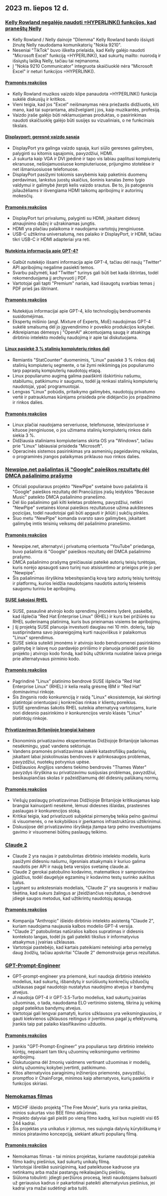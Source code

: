

<CallToAction />

<Steps>

## 2023 m. liepos 12 d.

### [Kelly Rowland negalėjo naudoti =HYPERLINK() funkcijos, kad praneštų Nelly](https://blog.jgc.org/2023/07/unfortunately-kelly-rowland-couldnt.html)

- Kelly Rowland / Nelly dainoje "Dilemma" Kelly Rowland bando išsiųsti žinutę Nelly naudodama komunikatorių "Nokia 9210".
- Neseniai "TikTok" buvo iškelta prielaida, kad Kelly galėjo naudoti "Microsoft Excel" funkciją =HYPERLINK(), kad sukurtų mailto: nuorodą ir išsiųstų laišką Nelly, tačiau tai neįmanoma.
- Į "Nokia 9210 Communicator" integruota skaičiuoklė nėra "Microsoft Excel" ir neturi funkcijos =HYPERLINK().

#### [Pramonės reakcijos](http://news.ycombinator.com/item?id=36686857)

- Kelly Rowland muzikos vaizdo klipe panaudota =HYPERLINK() funkcija sukėlė diskusijų ir kritikos.
- Vieni teigia, kad jos "Excel" neišmanymas nėra priežastis didžiuotis, kiti mano, kad tai suprantama, atsižvelgiant į jos, kaip muzikantės, profesiją.
- Vaizdo įraše galėjo būti reklamuojamas produktas, o pasirinkimas naudoti skaičiuoklę galėjo būti susijęs su vizualiniais, o ne funkciniais tikslais.

#### [Displayport: geresnė vaizdo sąsaja](https://hackaday.com/2023/07/11/displayport-a-better-video-interface/)

- DisplayPort yra galinga vaizdo sąsaja, kuri siūlo geresnes galimybes, palyginti su kitomis sąsajomis, pavyzdžiui, HDMI.
- Ji sukurta kaip VGA ir DVI įpėdinė ir tapo vis labiau paplitusi kompiuterių ekranuose, nešiojamuosiuose kompiuteriuose, prijungimo stotelėse ir net išmaniuosiuose telefonuose.
- DisplayPort pasižymi tokiomis savybėmis kaip paketinis duomenų perdavimas, lankstus juostų skaičius, šoninis kanalas žemo lygio valdymui ir galimybė įterpti kelis vaizdo srautus. Be to, jis patogesnis įsilaužėliams ir išvengiama HDMI taikomų apribojimų ir autorinių mokesčių.

#### [Pramonės reakcijos](http://news.ycombinator.com/item?id=36681814)

- DisplayPort turi privalumų, palyginti su HDMI, įskaitant didesnį atnaujinimo dažnį ir užrakinamas jungtis.
- HDMI yra plačiau palaikoma ir naudojama vartotojų įrenginiuose.
- USB-C užtikrina universalumą, nes palaiko ir DisplayPort, ir HDMI, tačiau tikri USB-C ir HDMI adapteriai yra reti.

#### [Nutekinta informacija apie GPT-4?](https://threadreaderapp.com/thread/1678545170508267522.html)

- Galbūt nutekėjo išsami informacija apie GPT-4, tačiau dėl naujų "Twitter" API apribojimų negalime pasiekti temos.
- Svarbu pažymėti, kad "Twitter" turinys gali būti bet kada ištrintas, todėl rekomenduojama jį archyvuoti į PDF.
- Vartotojai gali tapti "Premium" nariais, kad išsaugotų svarbias temas į PDF prieš jas ištrinant.

#### [Pramonės reakcijos](http://news.ycombinator.com/item?id=36675934)

- Nutekėjus informacijai apie GPT-4, kilo technologijų bendruomenės susidomėjimas.
- Ekspertų mišinio (angl. Mixture of Experts, MoE) naudojimas GPT-4 sukėlė smalsumą dėl jo įgyvendinimo ir poveikio produkcijos kokybei.
- Atkreipiamas dėmesys į "OpenAI" akcentuojamą saugą ir atsakingą dirbtinio intelekto modelių naudojimą ir apie tai diskutuojama.

#### [Linux pasiekė 3 % stalinių kompiuterių rinkos dalį](https://linuxiac.com/linux-hits-3-percent-market-share/)

- Remiantis "StatCounter" duomenimis, "Linux" pasiekė 3 % rinkos dalį stalinių kompiuterių segmente, o tai žymi reikšmingą jos populiarumo tarp paprastų kompiuterių naudotojų etapą.
- Linux populiarumo augimą galima paaiškinti išskirtiniu našumu, stabilumu, patikimumu ir saugumu, todėl ją renkasi stalinių kompiuterių naudotojai, ypač programuotojai.
- Lengvas "Linux" pobūdis, pritaikymo galimybės, naudotojų privatumo vertė ir patrauklumas kūrėjams prisideda prie didėjančio jos pripažinimo ir rinkos dalies.

#### [Pramonės reakcijos](http://news.ycombinator.com/item?id=36676103)

- Linux plačiai naudojama serveriuose, telefonuose, televizoriuose ir kituose įrenginiuose, o jos užimama stalinių kompiuterių rinkos dalis siekia 3 %.
- Didžiausia staliniams kompiuteriams skirta OS yra "Windows", tačiau prie "Linux" labiausiai prisideda "Microsoft".
- Operacinės sistemos pasirinkimas yra asmeninių pageidavimų reikalas, o programinės įrangos palaikymas priklauso nuo rinkos dalies.

### [Newpipe.net pašalintas iš "Google" paieškos rezultatų dėl DMCA pašalinimo prašymo](https://newpipe.net/blog/pinned/announcement/newpipe-net-dmca-google-search/)

- Oficiali populiaraus projekto "NewPipe" svetainė buvo pašalinta iš "Google" paieškos rezultatų dėl Prancūzijos įrašų leidyklos "Because Music" pateikto DMCA pašalinimo pranešimo.
- Dėl šio pašalinimo gali kilti keletas problemų, pavyzdžiui, netikri "NewPipe" svetainės klonai paieškos rezultatuose užima aukštesnes pozicijas, todėl naudotojai gali būti apgauti ir įkliūti į sukčių pinkles.
- Šiuo metu "NewPipe" komanda svarsto savo galimybes, įskaitant galimybę imtis teisinių veiksmų dėl pašalinimo pranešimo.

#### [Pramonės reakcijos](http://news.ycombinator.com/item?id=36682509)

- Newpipe.net, alternatyvi į privatumą orientuota "YouTube" priedanga, buvo pašalinta iš "Google" paieškos rezultatų dėl DMCA pašalinimo prašymo.
- DMCA pašalinimo prašymą greičiausiai pateikė autorių teisių turėtojas, kuris norėjo apsaugoti savo turinį nuo atsisiuntimo ar prieigos prie jo per "Newpipe".
- Šis pašalinimas išryškina tebesitęsiančią kovą tarp autorių teisių turėtojų ir platformų, kurios leidžia naudotojams naudotis autorių teisėmis saugomu turiniu be apribojimų.

#### [SUSE šakojasi RHEL](https://www.suse.com/news/SUSE-Preserves-Choice-in-Enterprise-Linux/)

- SUSE, pasaulinė atvirojo kodo sprendimų įmonėms lyderė, paskelbė, kad išplečia "Red Hat Enterprise Linux" (RHEL) ir kurs bei prižiūrės su RHEL suderinamą platinimą, kuris bus prieinamas visiems be apribojimų.
- Į šį projektą SUSE planuoja investuoti daugiau nei 10 mln. dolerių, taip sustiprindama savo įsipareigojimą kurti naujoviškus ir palaikomus "Linux" sprendimus.
- SUSE siekia suteikti įmonėms ir atvirojo kodo bendruomenei pasirinkimo galimybę ir laisvę nuo pardavėjo pririšimo ir planuoja prisidėti prie šio projekto į atvirojo kodo fondą, kad būtų užtikrinta nuolatinė laisva prieiga prie alternatyvaus pirminio kodo.

#### [Pramonės reakcijos](http://news.ycombinator.com/item?id=36678079)

- Pagrindinė "Linux" platinimo bendrovė SUSE išplečia "Red Hat Enterprise Linux" (RHEL) ir kelia realią grėsmę IBM ir "Red Hat" dominavimui rinkoje.
- Šis žingsnis rodo konkurenciją ir raidą "Linux" ekosistemoje, kai skirtingi platintojai orientuojasi į konkrečias rinkas ir klientų poreikius.
- SUSE sprendimas šakotis RHEL suteikia alternatyvą vartotojams, kurie nori didesnio pasirinkimo ir konkurencijos verslo klasės "Linux" platintojų rinkoje.

#### [Privatizavimas Britanijoje brangiai kainavo](https://www.economist.com/by-invitation/2023/07/10/mathew-lawrence-on-why-privatisation-has-been-a-costly-failure-in-britain)

- Ekonominis privatizavimo eksperimentas Didžiojoje Britanijoje laikomas nesėkmingu, ypač vandens sektoriuje.
- Vandens pramonės privatizavimas sukėlė katastrofiškų padarinių, įskaitant labai įsiskolinusias bendroves ir aplinkosaugos problemas, pavyzdžiui, nuotekų potvynius upėse.
- Didžiausios Anglijos vandens tiekimo bendrovės "Thames Water" pavyzdys išryškina su privatizavimu susijusias problemas, pavyzdžiui, besikaupiančias skolas ir pažeidžiamumą dėl didesnių palūkanų normų.

#### [Pramonės reakcijos](http://news.ycombinator.com/item?id=36678375)

- Viešųjų paslaugų privatizavimas Didžiojoje Britanijoje kritikuojamas kaip brangiai kainuojanti nesėkmė, lėmusi didesnes išlaidas, prastesnes paslaugas ir konkurencijos stoką.
- Kritikai teigia, kad privatizuoti subjektai pirmenybę teikia pelno gavimui iš visuomenės, o ne kokybiškos ir įperkamos infrastruktūros užtikrinimui.
- Diskusijose dėl privatizavimo išryškėja įtampa tarp pelno investuotojams gavimo ir visuomenei būtinų paslaugų teikimo.

### [Claude 2](https://www.anthropic.com/index/claude-2)

- Claude 2 yra naujas ir patobulintas dirbtinio intelekto modelis, kuris pasižymi didesniu našumu, ilgesniais atsakymais ir kuriuo galima naudotis per API ir naują beta versijos svetainę claude.ai.
- Claude 2 gerokai patobulino kodavimo, matematikos ir samprotavimo įgūdžius, todėl daugelyje egzaminų ir kodavimo testų surinko aukštus balus.
- Lyginant su ankstesniais modeliais, "Claude 2" yra saugesnis ir mažiau tikėtina, kad sukurs žalingus ar įžeidžiančius rezultatus, o bendrovė įdiegė saugos metodus, kad užtikrintų naudotojų apsaugą.

#### [Pramonės reakcijos](http://news.ycombinator.com/item?id=36680755)

- Kompanija "Anthropic" išleido dirbtinio intelekto asistentą "Claude 2", kuriam naudojama naujausia kalbos modelio GPT-4 versija.
- "Claude 2" patobulintas natūralios kalbos supratimas ir didesnis konteksto langas, todėl jis gali pateikti tikslius ir informatyvius atsakymus į įvairias užklausas.
- Vartotojai pastebėjo, kad kartais pateikiami neteisingi arba pernelyg daug žodžių, tačiau apskritai "Claude 2" demonstruoja gerus rezultatus.

### [GPT-Prompt-Engineer](https://github.com/mshumer/gpt-prompt-engineer)

- GPT-prompt-engineer yra priemonė, kuri naudoja dirbtinio intelekto modelius, kad sukurtų, išbandytų ir surūšiuotų konkrečių užduočių užklausas pagal naudotojo nustatytus naudojimo atvejus ir bandymų atvejus.
- Ji naudoja GPT-4 ir GPT-3.5-Turbo modelius, kad sukurtų įvairias užuominas, o tada, naudodama ELO vertinimo sistemą, tikrina jų veikimą pagal pateiktus bandymų atvejus.
- Vartotojai gali lengvai pamatyti, kurios užklausos yra veiksmingiausios, ir gauti kiekvienos užklausos reitingus ir įvertinimus pagal jų efektyvumą. Įrankis taip pat palaiko klasifikavimo užduotis.

#### [Pramonės reakcijos](http://news.ycombinator.com/item?id=36677034)

- Įrankis "GPT-Prompt-Engineer" yra populiarus tarp dirbtinio intelekto kūrėjų, nepaisant tam tikrų užuominų veiksmingumo vertinimo apribojimų.
- Diskutuojama dėl žmonių vaidmens vertinant užuominas ir modelių, skirtų užuominų kokybei įvertinti, patikimumo.
- Kitos alternatyvios paraginimų inžinerijos priemonės, pavyzdžiui, promptfoo ir ChainForge, minimos kaip alternatyvos, kurių paskirtis ir funkcijos skiriasi.

### [Nemokamas filmas](https://thefreemovie.buzz/)

- MSCHF išleido projektą "The Free Movie", kuris yra ranka pieštas, minios sukurtas viso BEE filmo atkūrimas.
- Projekto dalyviai gali piešti po vieną filmo kadrą, kol bus nupiešti visi 65 244 kadrai.
- Šis projektas yra unikalus ir įdomus, nes sujungia dalyvių kūrybiškumą ir minios piratavimo koncepciją, siekiant atkurti populiarų filmą.

#### [Pramonės reakcijos](http://news.ycombinator.com/item?id=36687399)

- Nemokamas filmas - tai minios projektas, kuriame naudotojai pateikia filmo kadrų piešinius, kad sukurtų unikalų filmą.
- Vartotojai išreiškė susirūpinimą, kad pateiktuose kadruose yra netinkamų arba mažai pastangų reikalaujančių piešinių.
- Siūloma tobulinti: įdiegti peržiūros procesą, leisti naudotojams balsuoti už geriausius kadrus ir pakartotinai pateikti alternatyvius piešinius, jei kadrai yra mažai sudėtingi arba tušti.

</Steps>
